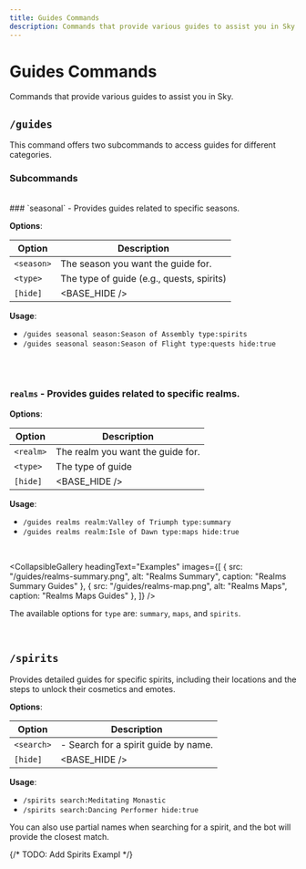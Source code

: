 ```yaml
---
title: Guides Commands
description: Commands that provide various guides to assist you in Sky
---
```



# Guides Commands

Commands that provide various guides to assist you in Sky.

## `/guides`

This command offers two subcommands to access guides for different categories.

### Subcommands

<br />
<Steps>
### `seasonal` - Provides guides related to specific seasons.

**Options**:

| Option     | Description                               |
| ---------- | ----------------------------------------- |
| `<season>` | The season you want the guide for.        |
| `<type>`   | The type of guide (e.g., quests, spirits) |
| `[hide]`   | <BASE_HIDE />                             |

**Usage**:

- `/guides seasonal season:Season of Assembly type:spirits`
- `/guides seasonal season:Season of Flight type:quests hide:true`

<br />
<CollapsibleGallery
  headingText="Examples"
  images={[
    { src: "/guides/seasonal-quests.png", alt: "Seasonal Quests", caption: "Seasonal Quests Guides" },
    { src: "/guides/seasonal-spirits.png", alt: "Seasonal Spirits", caption: "Seasonal Spirits Guides" },
  ]}
/>

<br />

### `realms` - Provides guides related to specific realms.

**Options**:

| Option    | Description                       |
| --------- | --------------------------------- |
| `<realm>` | The realm you want the guide for. |
| `<type>`  | The type of guide                 |
| `[hide]`  | <BASE_HIDE />                     |

**Usage**:

- `/guides realms realm:Valley of Triumph type:summary`
- `/guides realms realm:Isle of Dawn type:maps hide:true`

<br />

<CollapsibleGallery
  headingText="Examples"
  images={[
    { src: "/guides/realms-summary.png", alt: "Realms Summary", caption: "Realms Summary Guides" },
    { src: "/guides/realms-map.png", alt: "Realms Maps", caption: "Realms Maps Guides" },
  ]}
/>
</Steps>

<Callout type="info">The available options for `type` are: `summary`, `maps`, and `spirits`.</Callout>

<br />

## `/spirits`

Provides detailed guides for specific spirits, including their locations and the steps to unlock their cosmetics and emotes.

**Options**:

| Option     | Description                          |
| ---------- | ------------------------------------ |
| `<search>` | - Search for a spirit guide by name. |
| `[hide]`   | <BASE_HIDE />                        |

**Usage**:

- `/spirits search:Meditating Monastic`
- `/spirits search:Dancing Performer hide:true`

<Callout type="info">
  You can also use partial names when searching for a spirit, and the bot will provide the closest match.
</Callout>

<br />

{/* TODO: Add Spirits Exampl */}

<CollapsibleGallery headingText="Examples" images={[]} />
